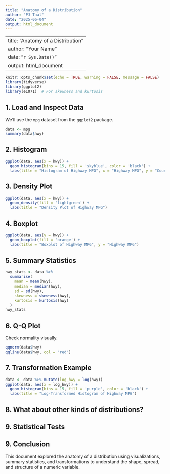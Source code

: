 ```yaml
---
title: "Anatomy of a Distribution"
author: "PJ Taal"
date: "2025-06-04"
output: html_document
---
```

---
title: "Anatomy of a Distribution"
author: "Your Name"
date: "`r Sys.Date()`"
output: html_document
---

```r
knitr::opts_chunk$set(echo = TRUE, warning = FALSE, message = FALSE)
library(tidyverse)
library(ggplot2)
library(e1071)  # For skewness and kurtosis
```

## 1. Load and Inspect Data
We'll use the `mpg` dataset from the `ggplot2` package.

```r
data <- mpg
summary(data$hwy)
```

## 2. Histogram
```r
ggplot(data, aes(x = hwy)) +
  geom_histogram(bins = 15, fill = 'skyblue', color = 'black') +
  labs(title = "Histogram of Highway MPG", x = "Highway MPG", y = "Count")
```

## 3. Density Plot
```r
ggplot(data, aes(x = hwy)) +
  geom_density(fill = 'lightgreen') +
  labs(title = "Density Plot of Highway MPG")
```

## 4. Boxplot
```r
ggplot(data, aes(y = hwy)) +
  geom_boxplot(fill = 'orange') +
  labs(title = "Boxplot of Highway MPG", y = "Highway MPG")
```

## 5. Summary Statistics
```r
hwy_stats <- data %>%
  summarise(
    mean = mean(hwy),
    median = median(hwy),
    sd = sd(hwy),
    skewness = skewness(hwy),
    kurtosis = kurtosis(hwy)
  )
hwy_stats
```

## 6. Q-Q Plot
Check normality visually.

```r
qqnorm(data$hwy)
qqline(data$hwy, col = "red")
```

## 7. Transformation Example
```r
data <- data %>% mutate(log_hwy = log(hwy))
ggplot(data, aes(x = log_hwy)) +
  geom_histogram(bins = 15, fill = 'purple', color = 'black') +
  labs(title = "Log-Transformed Histogram of Highway MPG")
```

## 8. What about other kinds of distributions?

## 9. Statistical Tests



## 9. Conclusion
This document explored the anatomy of a distribution using visualizations, summary statistics, and transformations to understand the shape, spread, and structure of a numeric variable.


